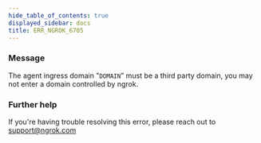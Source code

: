 ```yaml
---
hide_table_of_contents: true
displayed_sidebar: docs
title: ERR_NGROK_6705
---
```


### Message

The agent ingress domain "`DOMAIN`" must be a third party domain, you may not enter a domain controlled by ngrok.

<ErrorDetails />

### Further help

If you're having trouble resolving this error, please reach out to [support@ngrok.com](mailto:support@ngrok.com?subject=Help%20with%20ERR_NGROK_6705)
